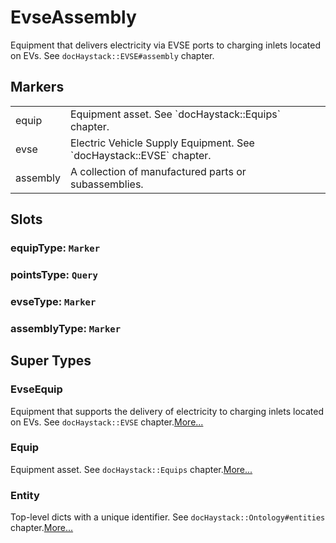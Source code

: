 # EvseAssembly
Equipment that delivers electricity via EVSE ports to charging inlets
located on EVs.  See `docHaystack::EVSE#assembly` chapter.
## Markers
<table>
<tbody>
<tr>
<td className='p-2 align-top'><span className='bg-sky-200 rounded-md px-3 py-1 text-sky-700 block font-semibold text-center text-sm'>equip </span></td>
<td className='p-2 align-top'>Equipment asset. See `docHaystack::Equips` chapter.</td>
</tr>
<tr>
<td className='p-2 align-top'><span className='bg-sky-200 rounded-md px-3 py-1 text-sky-700 block font-semibold text-center text-sm'>evse </span></td>
<td className='p-2 align-top'>Electric Vehicle Supply Equipment.  See `docHaystack::EVSE` chapter.</td>
</tr>
<tr>
<td className='p-2 align-top'><span className='bg-sky-200 rounded-md px-3 py-1 text-sky-700 block font-semibold text-center text-sm'>assembly </span></td>
<td className='p-2 align-top'>A collection of manufactured parts or subassemblies.</td>
</tr>
</tbody>
</table>

## Slots

### equipType: `Marker`

### pointsType: `Query`

### evseType: `Marker`

### assemblyType: `Marker`


## Super Types
### EvseEquip
Equipment that supports the delivery of electricity to charging inlets
located on EVs.  See `docHaystack::EVSE` chapter.[More...](./EvseEquip)

### Equip
Equipment asset.
See `docHaystack::Equips` chapter.[More...](./Equip)

### Entity
Top-level dicts with a unique identifier.
See `docHaystack::Ontology#entities` chapter.[More...](./Entity)



